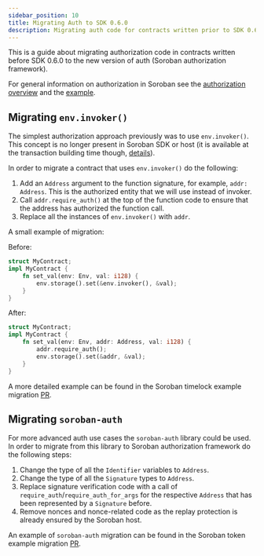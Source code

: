 ```yaml
---
sidebar_position: 10
title: Migrating Auth to SDK 0.6.0
description: Migrating auth code for contracts written prior to SDK 0.6.0.
---
```


This is a guide about migrating authorization code in contracts written before SDK 0.6.0 to the new version of auth (Soroban authorization framework).

For general information on authorization in Soroban see the [authorization overview](../../learn/contract-development/authorization.mdx) and the [example](../development-basics/auth.mdx).

## Migrating `env.invoker()`

The simplest authorization approach previously was to use `env.invoker()`. This concept is no longer present in Soroban SDK or host (it is available at the transaction building time though, [details]).

[details]: ../stellar-interactions/invoking-contracts-with-transactions.mdx#authorization-data

In order to migrate a contract that uses `env.invoker()` do the following:

1. Add an `Address` argument to the function signature, for example, `addr: Address`. This is the authorized entity that we will use instead of invoker.
1. Call `addr.require_auth()` at the top of the function code to ensure that the address has authorized the function call.
1. Replace all the instances of `env.invoker()` with `addr`.

A small example of migration:

Before:

```rust
struct MyContract;
impl MyContract {
    fn set_val(env: Env, val: i128) {
        env.storage().set(&env.invoker(), &val);
    }
}
```

After:

```rust
struct MyContract;
impl MyContract {
    fn set_val(env: Env, addr: Address, val: i128) {
        addr.require_auth();
        env.storage().set(&addr, &val);
    }
}
```

A more detailed example can be found in the Soroban timelock example migration [PR][timelock-pr].

[timelock-pr]: https://github.com/stellar/soroban-examples/pull/204/files#diff-6884bc67aadaf666f4042b239666265a3bd57074d1ed58c7fc807120b9458025

## Migrating `soroban-auth`

For more advanced auth use cases the `soroban-auth` library could be used. In order to migrate from this library to Soroban authorization framework do the following steps:

1. Change the type of all the `Identifier` variables to `Address`.
1. Change the type of all the `Signature` types to `Address`.
1. Replace signature verification code with a call of `require_auth`/`require_auth_for_args` for the respective `Address` that has been represented by a `Signature` before.
1. Remove nonces and nonce-related code as the replay protection is already ensured by the Soroban host.

An example of `soroban-auth` migration can be found in the Soroban token example migration [PR][token-pr].

[token-pr]: https://github.com/stellar/soroban-examples/pull/205/files
